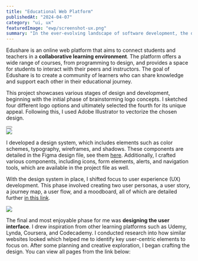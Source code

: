 ---
title: "Educational Web Platform"
publishedAt: "2024-04-07"
category: "ui, ux"
featuredImage: "ewp/screenshot-ux.png"
summary: "In the ever-evolving landscape of software development, the debate between dynamic and static typing continues to be a hot topic."
---

Edushare is an online web platform that aims to connect students and teachers in a **collaborative learning environment**. The platform offers a wide range of courses, from programming to design, and provides a space for students to interact with their peers and instructors. The goal of Edushare is to create a community of learners who can share knowledge and support each other in their educational journey.

This project showcases various stages of design and development, beginning with the initial phase of brainstorming logo concepts. I sketched four different logo options and ultimately selected the fourth for its unique appeal. Following this, I used Adobe Illustrator to vectorize the chosen design.

<div className="flex gap-x-4 mb-20 mt-10 items-center">
  <Button
    title="View logo"
    href="https://www.figma.com/file/wuvM6403Q7Ykd9MdE56CuN/%D0%A1%D0%BE%D1%86%D0%B8%D0%B0%D0%BB%D0%BD%D0%B0-%D0%BC%D1%80%D0%B5%D0%B6%D0%B0-%D0%B7%D0%B0-%D0%BE%D0%B1%D1%83%D1%87%D0%B5%D0%BD%D0%B8%D0%B5?type=design&node-id=602%3A391&mode=design&t=ZpByYhfVHYIzGCt2-1"
    variant="figma"
  />
</div>

<div className="py-6">
  <Image src="/projects/ewp/sketches_1.png" width={400} height={300} />
</div>

I developed a design system, which includes elements such as color schemes, typography, wireframes, and shadows. These components are detailed in the Figma design file, see them <a href="https://www.figma.com/file/wuvM6403Q7Ykd9MdE56CuN/%D0%A1%D0%BE%D1%86%D0%B8%D0%B0%D0%BB%D0%BD%D0%B0-%D0%BC%D1%80%D0%B5%D0%B6%D0%B0-%D0%B7%D0%B0-%D0%BE%D0%B1%D1%83%D1%87%D0%B5%D0%BD%D0%B8%D0%B5?type=design&node-id=0%3A1&mode=design&t=Piu9bNp24aDg6mOA-1" target="_blank">here</a>. Additionally, I crafted various components, including icons, form elements, alerts, and navigation tools, which are available in the project file as well.

With the design system in place, I shifted focus to user experience (UX) development. This phase involved creating two user personas, a user story, a journey map, a user flow, and a moodboard, all of which are detailed further <a href="https://www.figma.com/file/wuvM6403Q7Ykd9MdE56CuN/%D0%A1%D0%BE%D1%86%D0%B8%D0%B0%D0%BB%D0%BD%D0%B0-%D0%BC%D1%80%D0%B5%D0%B6%D0%B0-%D0%B7%D0%B0-%D0%BE%D0%B1%D1%83%D1%87%D0%B5%D0%BD%D0%B8%D0%B5?type=design&node-id=728%3A478&mode=design&t=Piu9bNp24aDg6mOA-1" target="_blank">in this link</a>.

<div className="py-6 pb-12">
  <Image src="/projects/ewp/screenshot-ux.png" width={1000} height={300} />
</div>

The final and most enjoyable phase for me was **designing the user interface**. I drew inspiration from other learning platforms such as Udemy, Lynda, Coursera, and Codecademy. I conducted research into how similar websites looked which helped me to identify key user-centric elements to focus on. After some planning and creative exploration, I began crafting the design. You can view all pages from the link below:
